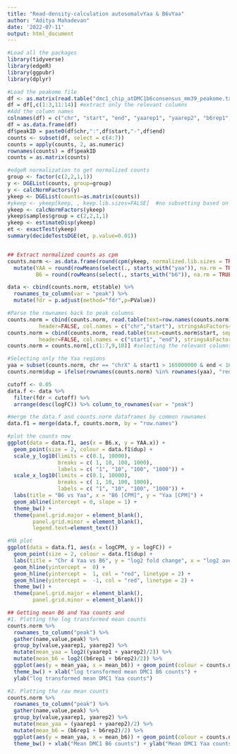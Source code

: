```yaml
---
title: "Read-density-calculation autosomalvYaa & B6vYaa"
author: "Aditya Mahadevan"
date: '2022-07-11'
output: html_document
---
```


```r
#Load all the packages
library(tidyverse)
library(edgeR)
library(ggpubr)
library(dplyr)
```

```r
#Load the peakome file
df <- as.matrix(read.table("dmc1_chip_atDMC1b6consensus_mm39_peakome.txt", sep = "\t", header = F))
df = df[,c(1:3,11:14)] #extract only the relevant columns
#Add the column names
colnames(df) = c("chr", "start", "end", "yaarep1", "yaarep2", "b6rep1", "b6rep2")
df = as.data.frame(df)
df$peakID = paste0(df$chr,":",df$start,"-",df$end)
counts <- subset(df, select = c(4:7))
counts = apply(counts, 2, as.numeric)
rownames(counts) = df$peakID
counts = as.matrix(counts)
```

```r
#edgeR normalization to get normalized counts
group <- factor(c(2,2,1,1))
y <- DGEList(counts, group=group)
y <- calcNormFactors(y)
ykeep <- DGEList(counts=as.matrix(counts))
#ykeep <- ykeep[keep, , keep.lib.sizes=FALSE]  #no subsetting based on counts
ykeep <- calcNormFactors(ykeep)
ykeep$samples$group = c(2,2,1,1)
ykeep <- estimateDisp(ykeep)
et <- exactTest(ykeep)
summary(decideTestsDGE(et, p.value=0.01))


## Extract normalized counts as cpm
counts.norm <- as.data.frame(round(cpm(ykeep, normalized.lib.sizes = TRUE), 2)) %>%
  mutate(YAA = round(rowMeans(select(., starts_with("yaa")), na.rm = TRUE),2),
         B6 = round(rowMeans(select(., starts_with("b6")), na.rm = TRUE),2))

data <- cbind(counts.norm, et$table) %>%
  rownames_to_column(var = "peak") %>%
  mutate(fdr = p.adjust(method="fdr",p=PValue))
```


```r
#Parse the rownames back to peak columns
counts.norm = cbind(counts.norm, read.table(text=row.names(counts.norm), sep=":", 
          header=FALSE, col.names = c("chr","start"), stringsAsFactors=FALSE))
counts.norm = cbind(counts.norm, read.table(text=counts.norm$start, sep="-", 
          header=FALSE, col.names = c("start1", "end"), stringsAsFactors=FALSE))
counts.norm = counts.norm[,c(1:7,9,10)] #selecting the relevant columns again

#Selecting only the Yaa regions
yaa = subset(counts.norm, chr == "chrX" & start1 > 165000000 & end < 169350000)
counts.norm$dup = ifelse(rownames(counts.norm) %in% rownames(yaa), "red", "black")
```


```r
cutoff <- 0.05
data.f <- data %>%
  filter(fdr < cutoff) %>%
  arrange(desc(logFC)) %>% column_to_rownames(var = "peak")

#merge the data.f and counts.norm dataframes by common rownames
data.f1 = merge(data.f, counts.norm, by = "row.names")

#plot the counts now
ggplot(data = data.f1, aes(x = B6.x, y = YAA.x)) +
  geom_point(size = 2, colour = data.f1$dup) +
  scale_y_log10(limits = c(0.1, 10000),
                breaks = c( 1, 10, 100, 1000), 
                labels = c( "1", "10", "100", "1000")) +
  scale_x_log10(limits = c(0.1, 10000),
                breaks = c( 1, 10, 100, 1000), 
                labels = c( "1", "10", "100", "1000")) +
  labs(title = "B6 vs Yaa", x = "B6 [CPM]", y = "Yaa [CPM]") +
  geom_abline(intercept = 0, slope = 1) +
  theme_bw() +
  theme(panel.grid.major = element_blank(),
        panel.grid.minor = element_blank(),
        legend.text=element_text())
```


```r
#MA plot
ggplot(data = data.f1, aes(x = logCPM, y = logFC)) +
  geom_point(size = 2, colour = data.f1$dup) +
  labs(title = "Chr 4 Yaa vs B6", y = "log2 fold change", x = "log2 average cpm") +
  geom_hline(yintercept =  0) +
  geom_hline(yintercept =  1, col = "red", linetype = 2) +
  geom_hline(yintercept =  -1, col = "red", linetype = 2) +
  theme_bw() +
  theme(panel.grid.major = element_blank(),
        panel.grid.minor = element_blank())
```

```r

## Getting mean B6 and Yaa counts and
#1. Plotting the log transformed mean counts
counts.norm %>% 
  rownames_to_column("peak") %>% 
  gather(name,value,peak) %>% 
  group_by(value,yaarep1, yaarep2) %>% 
  mutate(mean_yaa = log2((yaarep1 + yaarep2)/2)) %>% 
  mutate(mean_b6 = log2((b6rep1 + b6rep2)/2)) %>% 
  ggplot(aes(y = mean_yaa, x = mean_b6)) + geom_point(colour = counts.norm$dup) + 
  theme_bw() + xlab("log transformed mean DMC1 B6 counts") + 
  ylab("log transformed mean DMC1 Yaa counts")

#2. Plotting the raw mean counts
counts.norm %>% 
  rownames_to_column("peak") %>% 
  gather(name,value,peak) %>% 
  group_by(value,yaarep1, yaarep2) %>% 
  mutate(mean_yaa = (yaarep1 + yaarep2)/2) %>% 
  mutate(mean_b6 = (b6rep1 + b6rep2)/2) %>% 
  ggplot(aes(y = mean_yaa, x = mean_b6)) + geom_point(colour = counts.norm$dup) +
  theme_bw() + xlab("Mean DMC1 B6 counts") + ylab("Mean DMC1 Yaa counts")
```

```r

```



